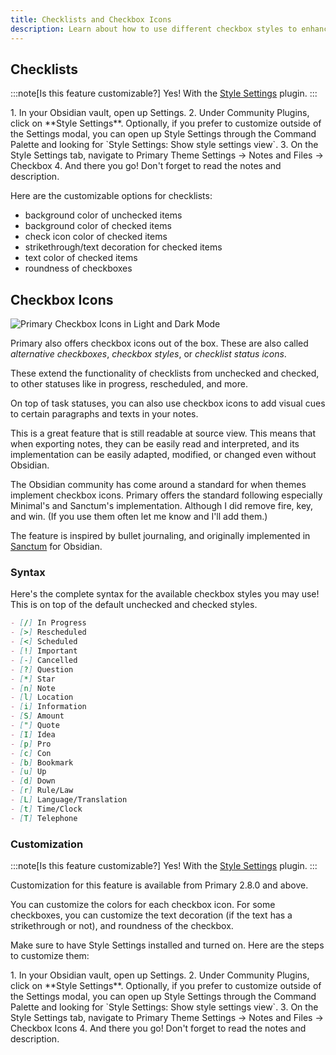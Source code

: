 ```yaml
---
title: Checklists and Checkbox Icons
description: Learn about how to use different checkbox styles to enhance your notes in Obsidian.
---
```



## Checklists

:::note[Is this feature customizable?]
Yes! With the [Style Settings](obsidian://show-plugin?id=obsidian-style-settings) plugin.
:::

<Steps>
1. In your Obsidian vault, open up Settings.
2. Under Community Plugins, click on **Style Settings**. Optionally, if you prefer to customize outside of the Settings modal, you can open up Style Settings through the Command Palette and looking for `Style Settings: Show style settings view`.
3. On the Style Settings tab, navigate to Primary Theme Settings -> Notes and Files -> Checkbox
4. And there you go! Don't forget to read the notes and description. 
</Steps>

Here are the customizable options for checklists:
- background color of unchecked items
- background color of checked items
- check icon color of checked items
- strikethrough/text decoration for checked items
- text color of checked items
- roundness of checkboxes

## Checkbox Icons

![Primary Checkbox Icons in Light and Dark Mode](../../../media/demos/notes-files_checkbox-icons.png)

Primary also offers checkbox icons out of the box. These are also called *alternative checkboxes*, *checkbox styles*, or *checklist status icons*.

These extend the functionality of checklists from unchecked and checked, to other statuses like in progress, rescheduled, and more.

On top of task statuses, you can also use checkbox icons to add visual cues to certain paragraphs and texts in your notes.

This is a great feature that is still readable at source view. This means that when exporting notes, they can be easily read and interpreted, and its implementation can be easily adapted, modified, or changed even without Obsidian.

The Obsidian community has come around a standard for when themes implement checkbox icons. Primary offers the standard following especially Minimal's and Sanctum's implementation. Although I did remove fire, key, and win. (If you use them often let me know and I'll add them.) 

The feature is inspired by bullet journaling, and originally implemented in [Sanctum](https://github.com/jdanielmourao/obsidian-sanctum) for Obsidian.

### Syntax

Here's the complete syntax for the available checkbox styles you may use! This is on top of the default unchecked and checked styles.

```markdown
- [/] In Progress
- [>] Rescheduled
- [<] Scheduled
- [!] Important
- [-] Cancelled
- [?] Question
- [*] Star
- [n] Note
- [l] Location
- [i] Information
- [S] Amount
- ["] Quote
- [I] Idea
- [p] Pro
- [c] Con
- [b] Bookmark
- [u] Up
- [d] Down
- [r] Rule/Law
- [L] Language/Translation
- [t] Time/Clock
- [T] Telephone
```

### Customization

:::note[Is this feature customizable?]
Yes! With the [Style Settings](obsidian://show-plugin?id=obsidian-style-settings) plugin.
:::

Customization for this feature is available from Primary 2.8.0 and above.

You can customize the colors for each checkbox icon. For some checkboxes, you can customize the text decoration (if the text has a strikethrough or not), and roundness of the checkbox.

Make sure to have Style Settings installed and turned on. Here are the steps to customize them:

<Steps>
1. In your Obsidian vault, open up Settings.
2. Under Community Plugins, click on **Style Settings**. Optionally, if you prefer to customize outside of the Settings modal, you can open up Style Settings through the Command Palette and looking for `Style Settings: Show style settings view`.
3. On the Style Settings tab, navigate to Primary Theme Settings -> Notes and Files -> Checkbox Icons
4. And there you go! Don't forget to read the notes and description. 
</Steps>